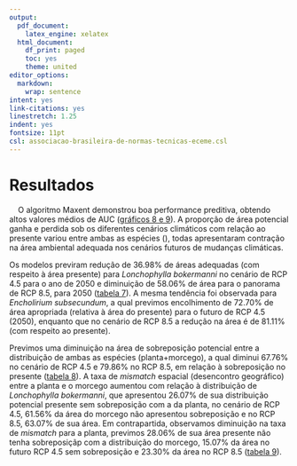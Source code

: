 ```yaml
---
output:
  pdf_document:
    latex_engine: xelatex
  html_document:
    df_print: paged
    toc: yes
    theme: united
editor_options:
  markdown:
    wrap: sentence
intent: yes
link-citations: yes
linestretch: 1.25
indent: yes
fontsize: 11pt
csl: associacao-brasileira-de-normas-tecnicas-eceme.csl
---
```


\clearpage

# Resultados

|     O algoritmo Maxent demonstrou boa performance preditiva, obtendo altos valores médios de AUC ([gráficos 8 e 9](#apêndice)). A proporção de área potencial ganha e perdida sob os diferentes cenários climáticos com relação ao presente variou entre ambas as espécies (\label{tabela6}), todas apresentaram contração na área ambiental adequada nos cenários futuros de mudanças climáticas. 


Os modelos previram redução de 36.98% de áreas adequadas (com respeito à área presente) para *Lonchophylla bokermanni* no cenário de RCP 4.5 para o ano de 2050 e diminuição de 58.06% de área para o panorama de RCP 8.5, para 2050 ([tabela 7](#apêndice)). A mesma tendência foi observada para *Encholirium subsecundum*, a qual previmos encolhimento de 72.70% de área apropriada (relativa à área do presente) para o futuro de RCP 4.5 (2050), enquanto que no cenário de RCP 8.5 a redução na área é de 81.11% (com respeito ao presente).


Previmos uma diminuição na área de sobreposição potencial entre a distribuição de ambas as espécies (planta+morcego), a qual diminui 67.76% no cenário de RCP 4.5 e 79.86% no RCP 8.5, em relação à sobreposição no presente ([tabela 8](#apêndice)). A taxa de *mismatch* espacial (desencontro geográfico) entre a planta e o morcego aumentou com relação à distribuição de *Lonchophylla bokermanni*, que apresentou 26.07% de sua distribuição potencial presente sem sobreposição com a da planta, no cenário de RCP 4.5, 61.56% da área do morcego não apresentou sobreposição e no RCP 8.5, 63.07% de sua área. Em contrapartida, observamos diminuição na taxa de *mismatch* para a planta, previmos 28.06% de sua área presente não tenha sobreposiçãp com a distribuição do morcego, 15.07% da área no futuro RCP 4.5 sem sobreposição e 23.30% da área no RCP 8.5 ([tabela 9](#apêndice)). 









